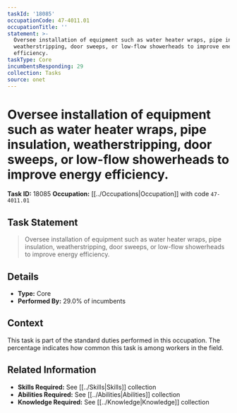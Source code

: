 ```yaml
---
taskId: '18085'
occupationCode: 47-4011.01
occupationTitle: ''
statement: >-
  Oversee installation of equipment such as water heater wraps, pipe insulation,
  weatherstripping, door sweeps, or low-flow showerheads to improve energy
  efficiency.
taskType: Core
incumbentsResponding: 29
collection: Tasks
source: onet
---
```

# Oversee installation of equipment such as water heater wraps, pipe insulation, weatherstripping, door sweeps, or low-flow showerheads to improve energy efficiency.

**Task ID:** 18085
**Occupation:** [[../Occupations|Occupation]] with code `47-4011.01`

## Task Statement

> Oversee installation of equipment such as water heater wraps, pipe insulation, weatherstripping, door sweeps, or low-flow showerheads to improve energy efficiency.

## Details

- **Type:** Core
- **Performed By:** 29.0% of incumbents

## Context

This task is part of the standard duties performed in this occupation. The percentage indicates how common this task is among workers in the field.

## Related Information

- **Skills Required:** See [[../Skills|Skills]] collection
- **Abilities Required:** See [[../Abilities|Abilities]] collection
- **Knowledge Required:** See [[../Knowledge|Knowledge]] collection
